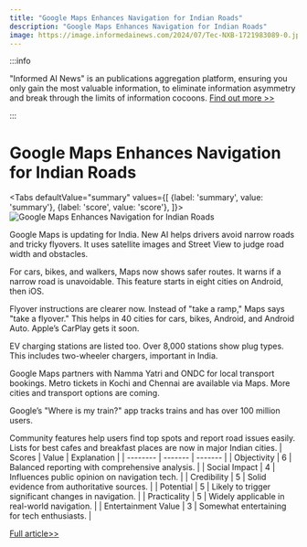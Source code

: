 ```yaml
---
title: "Google Maps Enhances Navigation for Indian Roads"
description: "Google Maps Enhances Navigation for Indian Roads"
image: https://image.informedainews.com/2024/07/Tec-NXB-1721983089-0.jpg
---
```



:::info

"Informed AI News" is an publications aggregation platform, ensuring you only gain the most valuable information, to eliminate information asymmetry and break through the limits of information cocoons.  [Find out more >>](/)

:::

# Google Maps Enhances Navigation for Indian Roads


<Tabs
	defaultValue="summary"
	values={[
	{label: 'summary', value: 'summary'},
	{label: 'score', value: 'score'},
]}>
<TabItem value="summary">
<img
  src="https://image.informedainews.com/2024/07/Tec-NXB-1721983089-0.jpg"
  alt="Google Maps Enhances Navigation for Indian Roads"
/>



Google Maps is updating for India. New AI helps drivers avoid narrow roads and tricky flyovers. It uses satellite images and Street View to judge road width and obstacles.

For cars, bikes, and walkers, Maps now shows safer routes. It warns if a narrow road is unavoidable. This feature starts in eight cities on Android, then iOS.

Flyover instructions are clearer now. Instead of "take a ramp," Maps says "take a flyover." This helps in 40 cities for cars, bikes, Android, and Android Auto. Apple’s CarPlay gets it soon.

EV charging stations are listed too. Over 8,000 stations show plug types. This includes two-wheeler chargers, important in India.

Google Maps partners with Namma Yatri and ONDC for local transport bookings. Metro tickets in Kochi and Chennai are available via Maps. More cities and transport options are coming.

Google’s "Where is my train?" app tracks trains and has over 100 million users.

Community features help users find top spots and report road issues easily. Lists for best cafes and breakfast places are now in major Indian cities.
</TabItem>
<TabItem value="score">
	| Scores     | Value   | Explanation |
	| -------- | ------- | ------- |
	| Objectivity  | 6    | Balanced reporting with comprehensive analysis.    |
	| Social Impact | 4     | Influences public opinion on navigation tech.    |
	| Credibility    | 5    | Solid evidence from authoritative sources.    |
	| Potential    | 5    | Likely to trigger significant changes in navigation.    |
	| Practicality    | 5    | Widely applicable in real-world navigation.    |
	| Entertainment Value    | 3    | Somewhat entertaining for tech enthusiasts.    |
</TabItem>
</Tabs>

[Full article>>](https://techcrunch.com/2024/07/25/google-maps-adds-features-to-improve-navigating-flyovers-and-narrow-roads-in-india/)
